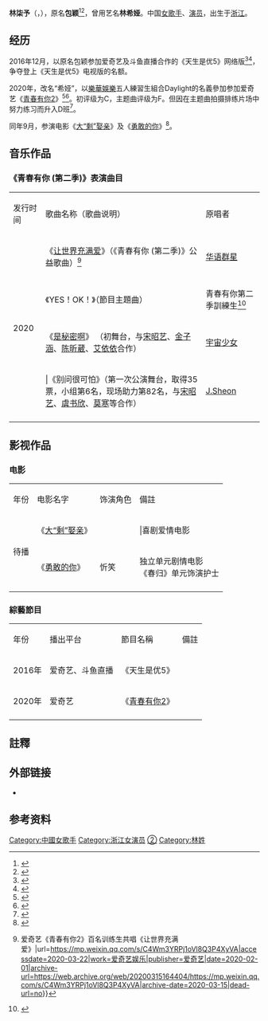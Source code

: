 {{藝人
| 類型 = 女艺人
| 姓名 = 林柒予
| 出生名= 包颖
| 英文名 = Thea
| 别名=林希娅、希娅{{notetag|微博认证为青春有你2参赛选手}}
| 外文名 =
| 圖片 =  
| 圖片簡介 =  
| 圖片尺寸 =  
| 暱稱 = 
| 國籍 = {{PRC}}
| 出生日期 = {{Birth_date_and_age|1996|2|5}}
| 出生地點 =  {{CHN}}[[浙江|浙江]]
| 逝世日期 = 
| 逝世地點 = 
| 職業 = [[歌手|歌手]]、[[演员|演员]]
| 語言 =  
| 配偶 = 
| 籍貫 = 
| 兒女 = 
| 父母 = 
| 代表作 =  
| 教育程度 =  
| 母校 =   
| 活躍年代 = 2017年至今
| 經紀公司 = [[乐华娱乐|乐华娱乐]]（2019-2020）<br/>启泰文化（2020-）
| 唱片公司 =  
| 相關團體 =
| 網站 =  
| 獎項 = 
}}

'''林柒予'''（{{lang-en|Thea}}，{{bd|1996年|2月5日||}}），原名'''包颖'''{{notetag|Daylight微博超话导语}}<ref>{{cite web  |url=https://weibo.com/p/1008086b9102e495c254bf17738d63b2b69970/super_index  |title=daylight超话  |website=新浪微博  |access-date=2021-02-02  |archive-date=2021-02-08  |archive-url=https://web.archive.org/web/20210208124824/https://weibo.com/p/1008086b9102e495c254bf17738d63b2b69970/super_index  |dead-url=no  }}</ref><ref>{{cite web|url=https://www.douban.com/group/topic/195786035/ |title=希娅被处分|website=豆瓣}}</ref>，曾用艺名'''林希娅'''。中国[[女歌手|女歌手]]、[[演员|演员]]，出生于[[浙江|浙江]]。 

==经历==
2016年12月，以原名包颖参加爱奇艺及斗鱼直播合作的《天生是优5》网络版<ref>{{cite web|url=https://list.youku.com/albumlist/show/id_29183874.html|title=Shining Girl Underground 简介：浙江卫视《天生是优5》栏目系列影片|website=优酷网|access-date=2021-02-02|archive-date=2021-02-07|archive-url=https://web.archive.org/web/20210207075246/https://list.youku.com/albumlist/show/id_29183874.html|dead-url=no}}</ref><ref>{{cite web|url=https://v.qq.com/x/page/w0362bhlnx4.html|title=《天生是优5》网络版第一期播出，老司机杨迪神补刀，姓包的太惨了！|website=腾讯视频}}</ref>，争夺登上《天生是优5》电视版的名额。 

2020年，改名“希娅”，以[[樂華娛樂|樂華娛樂]]五人練習生組合Daylight的名義參加参加爱奇艺《[[青春有你2|青春有你2]]》<ref>{{cite web|url=https://www.youtube.com/watch?v=9aDACJf1rpg  |title=《青春有你2》自我介绍——希娅Youth With You Self-Intro——Thea |website=Youtube}}</ref><ref>{{cite news |author=刘玮 |editor=佟娜 |title=《青春有你2》官宣109位训练生，蔡徐坤公布考核标准 |url=http://www.bjnews.com.cn/ent/2020/01/15/674889.html |accessdate=2020-03-24 |work=新京报 |date=2020-01-15 |archive-url=https://web.archive.org/web/20200315164225/http://www.bjnews.com.cn/ent/2020/01/15/674889.html |archive-date=2020-03-15 |dead-url=no }}</ref>。初评级为C，主题曲评级为F。但因在主题曲拍摄排练片场中努力练习而升入D班<ref>{{cite web|url=https://k.sina.com.cn/article_5719815730_p154ed763202700wfpq.html?from=ent&subch=oent#p=1 |title=初C：刘雨欣 护法|website=新浪}}</ref>。

同年9月，参演电影《[[大“剩”娶亲|大“剩”娶亲]]》及《[[勇敢的你|勇敢的你]]》<ref>{{cite web |url=http://ent.ynet.com/2020/12/22/3059655t1254.html |title=林柒予首次出演电影《勇敢的你》 “95花”影视歌全面发展 |website=北青网 |access-date=2021-02-02 |archive-date=2021-02-08 |archive-url=https://web.archive.org/web/20210208001616/http://ent.ynet.com/2020/12/22/3059655t1254.html |dead-url=no }}</ref>。

==音乐作品==
=== 《青春有你 (第二季)》表演曲目 ===
{|class="wikitable"style=text-align:center;font-size:97%
|-style=background:pink;font-weight:bold
|发行时间 || 歌曲名称（歌曲说明）|| 原唱者 
|-
| rowspan="7"|2020
|  《[[让世界充满爱|让世界充满爱]]》（《青春有你 (第二季)》公益歌曲）<ref>{{cite news|title=抗击疫情和TA一起行动 {{!}} 爱奇艺《青春有你2》百名训练生共唱《让世界充满爱》|url=https://mp.weixin.qq.com/s/C4Wm3YRPj1oVl8Q3P4XyVA|accessdate=2020-03-22|work=爱奇艺娱乐|publisher=爱奇艺|date=2020-02-01|archive-url=https://web.archive.org/web/20200315164404/https://mp.weixin.qq.com/s/C4Wm3YRPj1oVl8Q3P4XyVA|archive-date=2020-03-15|dead-url=no}}</ref>
|[[华语群星|华语群星]]
|-
| 《YES！OK！》（節目主題曲）
|青春有你第二季訓練生<ref>{{cite news|editor=刘欢|title=《青春有你2》发布主题曲 百位训练生一同演绎|url=http://www.chinanews.com/yl/2020/03-18/9129837.shtml|accessdate=2020-03-22|work=中国新闻网|date=2020-03-18|archive-url=https://web.archive.org/web/20200321040241/http://www.chinanews.com/yl/2020/03-18/9129837.shtml|archive-date=2020-03-21|dead-url=no}}</ref>
|-
| 《[[THE_SECRET|是秘密啊]]》 （初舞台，与[[宋昭艺|宋昭艺]]、[[金子涵|金子涵]]、[[陈昕葳|陈昕葳]]、[[艾依依|艾依依]]合作）
| [[宇宙少女|宇宙少女]]
|-
| |《别问很可怕》（第一次公演舞台，取得35票，小组第6名，现场助力第82名，与[[宋昭艺|宋昭艺]]、[[虞书欣|虞书欣]]、[[莫寒|莫寒]]等合作）
| [[J.Sheon|J.Sheon]]
|-
|}

==影视作品==
===电影===
{| class="wikitable"
|-
|年份||电影名字||饰演角色||備註
|-
| rowspan=2|待播 
|《[[大“剩”娶亲|大“剩”娶亲]]》
|
| |喜剧爱情电影
|-
|《[[勇敢的你|勇敢的你]]》
|忻笑
|独立单元剧情电影<br/>《春归》单元饰演护士
|-
|}

===綜藝節目 ===
{| class="wikitable"
|-style="background:#ff9acc; color:black; text-align:center; font-weight:bold"
|年份||播出平台||節目名稱||備註
|-
| 2016年
|爱奇艺、斗鱼直播
|《天生是优5》
|
|-
|2020年
|爱奇艺
|《[[青春有你2|青春有你2]]》 
|
|-
|}

== 註釋 ==
{{NoteFoot}}

==外部链接==
*{{sinaweibo|7339981860}}

== 参考资料 ==
{{reflist|2}}

{{青春有你 (第二季)}}

[[Category:中國女歌手|Category:中國女歌手]]
[[Category:浙江女演员|Category:浙江女演员]]
[[Category:青春有你第二季选手|②]]
[[Category:林姓|Category:林姓]]